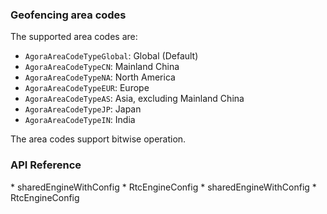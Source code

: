 


### Geofencing area codes

The supported area codes are:

* `AgoraAreaCodeTypeGlobal`: Global (Default)
* `AgoraAreaCodeTypeCN`: Mainland China
* `AgoraAreaCodeTypeNA`: North America
* `AgoraAreaCodeTypeEUR`: Europe
* `AgoraAreaCodeTypeAS`: Asia, excluding Mainland China
* `AgoraAreaCodeTypeJP`: Japan
* `AgoraAreaCodeTypeIN`: India

The area codes support bitwise operation.

### API Reference

<PlatformWrapper platform="ios">
* <Link to = "{{global.API_REF_IOS_ROOT}}/class_irtcengine.html#api_irtcengine_initialize">sharedEngineWithConfig</Link>
* <Link to = "{{global.API_REF_IOS_ROOT}}/rtc_api_data_type.html#class_rtcengineconfig">RtcEngineConfig</Link>

</PlatformWrapper>
<PlatformWrapper platform="macos">
* <Link to = "{{global.API_REF_MACOS_ROOT}}/class_irtcengine.html#api_irtcengine_initialize">sharedEngineWithConfig</Link>
* <Link to = "{{global.API_REF_MACOS_ROOT}}/rtc_api_data_type.html#class_rtcengineconfig">RtcEngineConfig</Link>
</PlatformWrapper>

